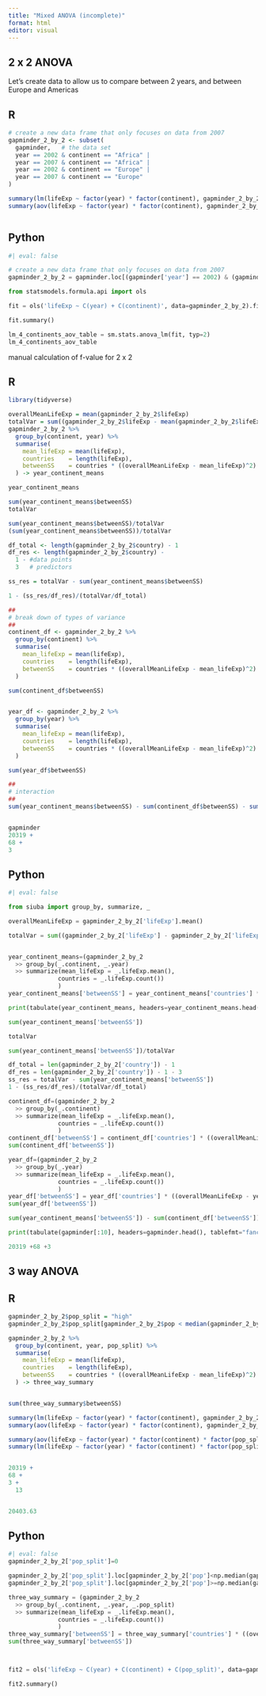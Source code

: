 ```yaml
---
title: "Mixed ANOVA (incomplete)"
format: html
editor: visual
---
```


## 2 x 2 ANOVA

Let's create data to allow us to compare between 2 years, and between Europe and Americas

::: panel-tabset
## R

```r
# create a new data frame that only focuses on data from 2007
gapminder_2_by_2 <- subset(
  gapminder,   # the data set
  year == 2002 & continent == "Africa" |
  year == 2007 & continent == "Africa" |
  year == 2002 & continent == "Europe" |
  year == 2007 & continent == "Europe"
)

summary(lm(lifeExp ~ factor(year) * factor(continent), gapminder_2_by_2))
summary(aov(lifeExp ~ factor(year) * factor(continent), gapminder_2_by_2))



```

## Python

```python
#| eval: false

# create a new data frame that only focuses on data from 2007
gapminder_2_by_2 = gapminder.loc[(gapminder['year'] == 2002) & (gapminder['continent'] == "Africa") | (gapminder['year'] == 2007) & (gapminder['continent'] == "Africa") | (gapminder['year'] == 2002) & (gapminder['continent'] == "Europe") | (gapminder['year'] == 2007) & (gapminder['continent'] == "Europe") ]

from statsmodels.formula.api import ols

fit = ols('lifeExp ~ C(year) + C(continent)', data=gapminder_2_by_2).fit() 

fit.summary()

lm_4_continents_aov_table = sm.stats.anova_lm(fit, typ=2)
lm_4_continents_aov_table

```
:::

manual calculation of f-value for 2 x 2

::: panel-tabset
## R

```r
library(tidyverse)

overallMeanLifeExp = mean(gapminder_2_by_2$lifeExp)
totalVar = sum((gapminder_2_by_2$lifeExp - mean(gapminder_2_by_2$lifeExp))^2)
gapminder_2_by_2 %>%
  group_by(continent, year) %>%
  summarise(
    mean_lifeExp = mean(lifeExp),
    countries    = length(lifeExp),
    betweenSS    = countries * ((overallMeanLifeExp - mean_lifeExp)^2)
  ) -> year_continent_means

year_continent_means

sum(year_continent_means$betweenSS)
totalVar

sum(year_continent_means$betweenSS)/totalVar
(sum(year_continent_means$betweenSS))/totalVar

df_total <- length(gapminder_2_by_2$country) - 1
df_res <- length(gapminder_2_by_2$country) - 
  1 - #data points
  3   # predictors

ss_res = totalVar - sum(year_continent_means$betweenSS)

1 - (ss_res/df_res)/(totalVar/df_total)

##
# break down of types of variance
##
continent_df <- gapminder_2_by_2 %>%
  group_by(continent) %>%
  summarise(
    mean_lifeExp = mean(lifeExp),
    countries    = length(lifeExp),
    betweenSS    = countries * ((overallMeanLifeExp - mean_lifeExp)^2)
  )

sum(continent_df$betweenSS)


year_df <- gapminder_2_by_2 %>%
  group_by(year) %>%
  summarise(
    mean_lifeExp = mean(lifeExp),
    countries    = length(lifeExp),
    betweenSS    = countries * ((overallMeanLifeExp - mean_lifeExp)^2)
  )

sum(year_df$betweenSS)

##
# interaction
##
sum(year_continent_means$betweenSS) - sum(continent_df$betweenSS) - sum(year_df$betweenSS)


gapminder
20319 +
68 +
3
```

## Python

```python
#| eval: false

from siuba import group_by, summarize, _

overallMeanLifeExp = gapminder_2_by_2['lifeExp'].mean()

totalVar = sum((gapminder_2_by_2['lifeExp'] - gapminder_2_by_2['lifeExp'].mean())**2)


year_continent_means=(gapminder_2_by_2
  >> group_by(_.continent, _.year)
  >> summarize(mean_lifeExp = _.lifeExp.mean(),
              countries = _.lifeExp.count())
              )
year_continent_means['betweenSS'] = year_continent_means['countries'] * ((overallMeanLifeExp - year_continent_means['mean_lifeExp'])**2)

print(tabulate(year_continent_means, headers=year_continent_means.head(), tablefmt="fancy_grid",showindex=False))

sum(year_continent_means['betweenSS'])

totalVar

sum(year_continent_means['betweenSS'])/totalVar

df_total = len(gapminder_2_by_2['country']) - 1
df_res = len(gapminder_2_by_2['country']) - 1 - 3
ss_res = totalVar - sum(year_continent_means['betweenSS'])
1 - (ss_res/df_res)/(totalVar/df_total)

continent_df=(gapminder_2_by_2
  >> group_by(_.continent)
  >> summarize(mean_lifeExp = _.lifeExp.mean(),
              countries = _.lifeExp.count())
              )
continent_df['betweenSS'] = continent_df['countries'] * ((overallMeanLifeExp - continent_df['mean_lifeExp'])**2)
sum(continent_df['betweenSS'])

year_df=(gapminder_2_by_2
  >> group_by(_.year)
  >> summarize(mean_lifeExp = _.lifeExp.mean(),
              countries = _.lifeExp.count())
              )
year_df['betweenSS'] = year_df['countries'] * ((overallMeanLifeExp - year_df['mean_lifeExp'])**2)
sum(year_df['betweenSS'])

sum(year_continent_means['betweenSS']) - sum(continent_df['betweenSS']) - sum(year_df['betweenSS'])

print(tabulate(gapminder[:10], headers=gapminder.head(), tablefmt="fancy_grid",showindex=False))

20319 +68 +3


```
:::



## 3 way ANOVA

::: panel-tabset
## R

```r

gapminder_2_by_2$pop_split = "high"
gapminder_2_by_2$pop_split[gapminder_2_by_2$pop < median(gapminder_2_by_2$pop)] = "low"

gapminder_2_by_2 %>%
  group_by(continent, year, pop_split) %>%
  summarise(
    mean_lifeExp = mean(lifeExp),
    countries    = length(lifeExp),
    betweenSS    = countries * ((overallMeanLifeExp - mean_lifeExp)^2)
  ) -> three_way_summary


sum(three_way_summary$betweenSS)

summary(lm(lifeExp ~ factor(year) * factor(continent), gapminder_2_by_2))
summary(aov(lifeExp ~ factor(year) * factor(continent), gapminder_2_by_2))

summary(aov(lifeExp ~ factor(year) * factor(continent) * factor(pop_split), gapminder_2_by_2))
summary(lm(lifeExp ~ factor(year) * factor(continent) * factor(pop_split), gapminder_2_by_2))


20319 +
68 +
3 + 
  13


20403.63
```

## Python

```python
#| eval: false
gapminder_2_by_2['pop_split']=0

gapminder_2_by_2['pop_split'].loc[gapminder_2_by_2['pop']<np.median(gapminder_2_by_2['pop'])]="low"
gapminder_2_by_2['pop_split'].loc[gapminder_2_by_2['pop']>=np.median(gapminder_2_by_2['pop'])]="high"

three_way_summary = (gapminder_2_by_2
  >> group_by(_.continent, _.year, _.pop_split)
  >> summarize(mean_lifeExp = _.lifeExp.mean(),
              countries = _.lifeExp.count())
              )
three_way_summary['betweenSS'] = three_way_summary['countries'] * ((overallMeanLifeExp - three_way_summary['mean_lifeExp'])**2)
sum(three_way_summary['betweenSS'])



fit2 = ols('lifeExp ~ C(year) + C(continent) + C(pop_split)', data=gapminder_2_by_2).fit() 

fit2.summary()
```
:::
